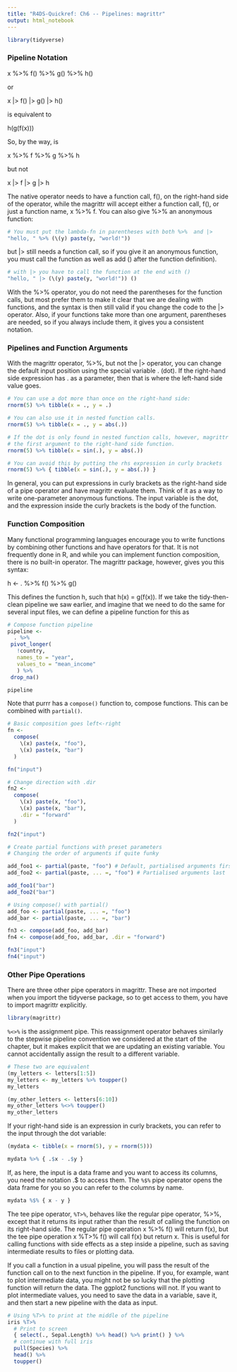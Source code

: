 ```yaml
---
title: "R4DS-Quickref: Ch6 -- Pipelines: magrittr"
output: html_notebook
---
```


```r
library(tidyverse)
```

### Pipeline Notation

x %>% f() %>% g() %>% h()

or

x |> f() |> g() |> h()

is equivalent to

h(g(f(x)))

So, by the way, is

x %>% f %>% g %>% h

but not

x |> f |> g |> h

The native operator needs to have a function call, f(), on the right-hand side of the 
operator, while the magrittr will accept either a function call, f(), or just a function 
name, x %>% f. You can also give %>% an anonymous function:

```r
# You must put the lambda-fn in parentheses with both %>%  and |>
"hello, " %>% (\(y) paste(y, "world!"))
```

but |> still needs a function call, so if you give it an anonymous function, you must 
call the function as well as add () after the function definition).

```r
# with |> you have to call the function at the end with ()
"hello, " |> (\(y) paste(y, "world!")) () 
```

With the %>% operator, you do not need the parentheses for the function calls, but 
most prefer them to make it clear that we are dealing with functions, and the syntax is 
then still valid if you change the code to the |> operator. Also, if your functions take more 
than one argument, parentheses are needed, so if you always include them, it gives you a 
consistent notation.

### Pipelines and Function Arguments

With the magrittr operator, %>%, but not the |> operator, you can change the default 
input position using the special variable . (dot). If the right-hand side expression has . 
as a parameter, then that is where the left-hand side value goes.

```r
# You can use a dot more than once on the right-hand side:
rnorm(5) %>% tibble(x = ., y = .)
```


```r
# You can also use it in nested function calls.
rnorm(5) %>% tibble(x = ., y = abs(.))
```

```r
# If the dot is only found in nested function calls, however, magrittr will still add it as 
# the first argument to the right-hand side function.
rnorm(5) %>% tibble(x = sin(.), y = abs(.))
```

```r
# You can avoid this by putting the rhs expression in curly brackets
rnorm(5) %>% { tibble(x = sin(.), y = abs(.)) }
```

In general, you can put expressions in curly brackets as the right-hand side of a pipe 
operator and have magrittr evaluate them. Think of it as a way to write one-parameter 
anonymous functions. The input variable is the dot, and the expression inside the curly 
brackets is the body of the function.

### Function Composition

Many functional programming languages encourage you to write functions by 
combining other functions and have operators for that. It is not frequently done in R, 
and while you can implement function composition, there is no built-in operator. The 
magrittr package, however, gives you this syntax:

h <- . %>% f() %>% g()

This defines the function h, such that h(x) = g(f(x)).
If we take the tidy-then-clean pipeline we saw earlier, and imagine that we need to 
do the same for several input files, we can define a pipeline function for this as
```r
# Compose function pipeline
pipeline <- 
  . %>%
 pivot_longer(
   !country,
   names_to = "year", 
   values_to = "mean_income"
   ) %>%
 drop_na()

pipeline
```

Note that purrr has a `compose()` function to, compose functions. This can 
be combined with `partial()`.

```r
# Basic composition goes left<-right
fn <- 
  compose(
    \(x) paste(x, "foo"), 
    \(x) paste(x, "bar")
  )

fn("input")
```

```r
# Change direction with .dir 
fn2 <- 
  compose(
    \(x) paste(x, "foo"), 
    \(x) paste(x, "bar"), 
    .dir = "forward"
  )

fn2("input")
```

```r
# Create partial functions with preset parameters
# Changing the order of arguments if quite funky

add_foo1 <- partial(paste, "foo") # Default, partialised arguments first
add_foo2 <- partial(paste, ... =, "foo") # Partialised arguments last

add_foo1("bar")  
add_foo2("bar")
```


```r
# Using compose() with partial()
add_foo <- partial(paste, ... =, "foo")
add_bar <- partial(paste, ... =, "bar")

fn3 <- compose(add_foo, add_bar)
fn4 <- compose(add_foo, add_bar, .dir = "forward")

fn3("input")
fn4("input")
```

### Other Pipe Operations
There are three other pipe operators in magrittr. These are not imported when you 
import the tidyverse package, so to get access to them, you have to import magrittr
explicitly.

```r
library(magrittr)
```
`%<>%` is the assignment pipe. This reassignment operator behaves similarly to the stepwise pipeline convention we considered at the start of the chapter, but it makes explicit that we are updating an 
existing variable. You cannot accidentally assign the result to a different variable. 
```r
# These two are equivalent
(my_letters <- letters[1:5])
my_letters <- my_letters %>% toupper()
my_letters

(my_other_letters <- letters[6:10])
my_other_letters %<>% toupper()
my_other_letters
```

If your right-hand side is an expression in curly brackets, you can refer to the input 
through the dot variable:
```r
(mydata <- tibble(x = rnorm(5), y = rnorm(5)))
```
```r
mydata %>% { .$x - .$y }
```

If, as here, the input is a data frame and you want to access its columns, you need the 
notation .$ to access them. The `%$%` pipe operator opens the data frame for you so you 
can refer to the columns by name.

```r
mydata %$% { x - y } 
```

The tee pipe operator, `%T>%`, behaves like the regular pipe operator, %>%, except that it 
returns its input rather than the result of calling the function on its right-hand side. The 
regular pipe operation x %>% f() will return f(x), but the tee pipe operation x %T>% 
f() will call f(x) but return x. This is useful for calling functions with side effects as a 
step inside a pipeline, such as saving intermediate results to files or plotting data.

If you call a function in a usual pipeline, you will pass the result of the function call 
on to the next function in the pipeline. If you, for example, want to plot intermediate 
data, you might not be so lucky that the plotting function will return the data. The 
ggplot2 functions will not. If you want to plot intermediate values, you need to save 
the data in a variable, save it, and then start a new pipeline with the data as input.

```r
# Using %T>% to print at the middle of the pipeline 
iris %T>% 
  # Print to screen 
  { select(., Sepal.Length) %>% head() %>% print() } %>%  
  # continue with full iris
  pull(Species) %>%
  head() %>% 
  toupper()
```
